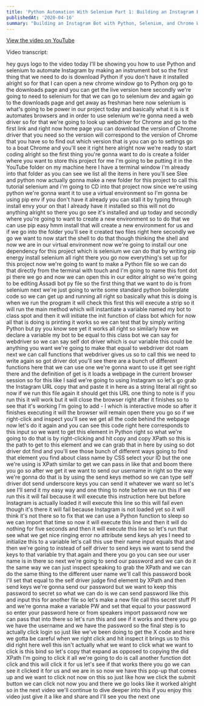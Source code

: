 ```yaml
---
title: 'Python Automation With Selenium Part 1: Building an Instagram Bot (2021 Updated)'
publishedAt: '2020-04-16'
summary: "Building an Instagram Bot with Python, Selenium, and Chrome WebDriver."
---
```


[View the video on YouTube](https://youtu.be/AWSz7rVKZbQ)

Video transcript:

hey guys logo to the video today I'll be
showing you how to use Python and
selenium to automate Instagram by making
an instrument bot so the first thing
that we need to do is download Python if
you don't have it installed alright so
for that I can open a new chrome window
go to Python org go to the downloads
page and you can get the live version
here secondly we're going to need to
selenium for that we can go to selenium
dev and again go to the downloads page
and get away as freshman here now
selenium is what's going to be power in
our project today and basically what it
is is it automates browsers and in order
to use selenium we're gonna need a web
driver so for that we're going to look
up webdriver for Chrome and go to the
first link and right now home page you
can download the version of Chrome
driver that you need so the version will
correspond to the version of Chrome that
you have so to find out which version
that is you can go to settings go to a
boat Chrome and you'll see it right here
alright now we're ready to start coding
alright so the first thing you're gonna
want to do is create a folder where you
want to store this project for me I'm
going to be putting it in the YouTube
folder on my machine here I have a
terminal window I'm already into that
folder as you can see we list all the
items in here you'll see Slee and python
now actually gonna make a new folder for
this project to call this tutorial
selenium and i'm going to CD into that
project now since we're using python
we're gonna want it to use a virtual
environment so I'm gonna be using pip
env if you don't have it already you can
stall it by typing through install
envy your on that I already have it
installed so this will not do anything
alright so there you go see it's
installed and up today and secondly
where you're going to want to create a
new environment so to do that we can use
pip easy hmm
install that will create a new
environment for us
and if we go into the folder you'll see
it created two files right here
secondly we go we want to now start the
shell to do that though thinking the
shell and now we are in our virtual
environment now we're going to install
our one dependency for this project
which is selenium we can do that by
writing pip energy install selenium all
right there you go now everything's set
up for this project now we're going to
want to make a Python file so we can do
that directly from the terminal with
touch and I'm going to name this font
dot pi there we go and now we can open
this in our editor alright so we're
going to be editing Assadi bot py file
so the first thing that we want to do is
from selenium next we're just going to
write some standard python boilerplate
code so we can get up and running
all right so basically what this is
doing is when we run the program it will
check this first this will execute a
strip so it will run the main method
which will instantiate a variable named
my bot to class spot and then it will
initiate the init function of class bot
which for now all that is doing is
printing it works so we can test that by
simply writing Python but
py you know see yet it works
all right so similarly how we declare a
variable my bot to be equal to this
class bot we can say for webdriver
so we can say self dot driver which is
our variable this could be anything you
want we're going to make that equal to
webdriver dot roam next we can call
functions that webdriver gives us so to
call this we need to write again so got
driver dot you'll see there are a bunch
of different functions here that we can
use one we're gonna want to use it get
see right there and the definition of
get is it loads a webpage in the current
browser session so for this like I said
we're going to using Instagram so let's
go grab the Instagram URL copy that and
paste it in here as a string literal all
right so now if we run this file again
it should get this URL one thing to note
is if you run this it will work but it
will close the browser right after it
finishes so to see that it's working I'm
going to add - I which is interactive
mode so after it finishes executing it
will the browser will remain open there
you go
so if we right-click and inspect
you'll see we get all the code behind
the webpage now let's do it again and
you can see this code right here
corresponds to this input so we want to
get this element in Python right so what
we're going to do that is by
right-clicking and hit copy and copy
XPath so this is the path to get to this
element and we can grab that in here by
using so dot driver dot find and you'll
see those bunch of different ways going
to find that element you find about
class name by CSS select your ID but the
one we're using is XPath similar to get
we can pass in like that and boom there
you go so after we get it we want to
send our username in right so the way
we're gonna do that is by using the send
keys method so we can type self driver
dot send underscore keys you can send it
whatever we want so let's see I'll send
it my easy way and one thing to note
before we run this if we run this it
will fail because it will execute this
instruction here
but before Instagram is actually loaded
it will execute this line so this will
fail even though it's there it will fail
because Instagram is not loaded yet so
it will think it's not there so to fix
that we can use a Python function to
sleep
so we can import that time so now it
will execute this line and then it will
do nothing for five seconds and then it
will execute this line so let's run that
see what we get
nice ringing error no attribute send
keys ah yes I need to initialize this to
a variable let's call this use their
name input equals that and then we're
going to instead of self driver to send
keys we want to send the keys to that
variable try that again
and there you go you can see our user
name is in there so next we're going to
send our password and we can do it the
same way we can just inspect speaking to
grab the XPath and we can do the same
thing to the different user name we'll
call this password book I'll set that
equal to the self driver judge find
element by XPath and then send keys
we're gonna send our password but we
want to keep this password to secret so
what we can do is we can send password
like this and input this for another
file so let's make a new file call this
secret stuff PI and we're gonna make a
variable PW and set that equal to your
password
so enter your password here or from
speakers import password now we can pass
that into there so let's run this and
see if it works
and there you go we have the username
and we have the password so the final
step is to actually click login so just
like we've been doing to get the X code
and here we gotta be careful when we
right click and hit inspect it brings us
to this did right here well this isn't
actually what we want to click what we
want to click is this bind so let's copy
that expand as opposed to copying the
did XPath
I'm going to click it all we're going to
do is call another function dot click
and this will click it for us let's see
if that works
there you go we can see it clicked it
for us and we are in so now we have this
pop-up that comes up and we want to
click not now on this so just like how
we click the submit button we can click
not now
you
and there we go looks like it worked
alright so in the next video we'll
continue to dive deeper into this if you
enjoy this video
just give it a like and share and I'll
see you the next one